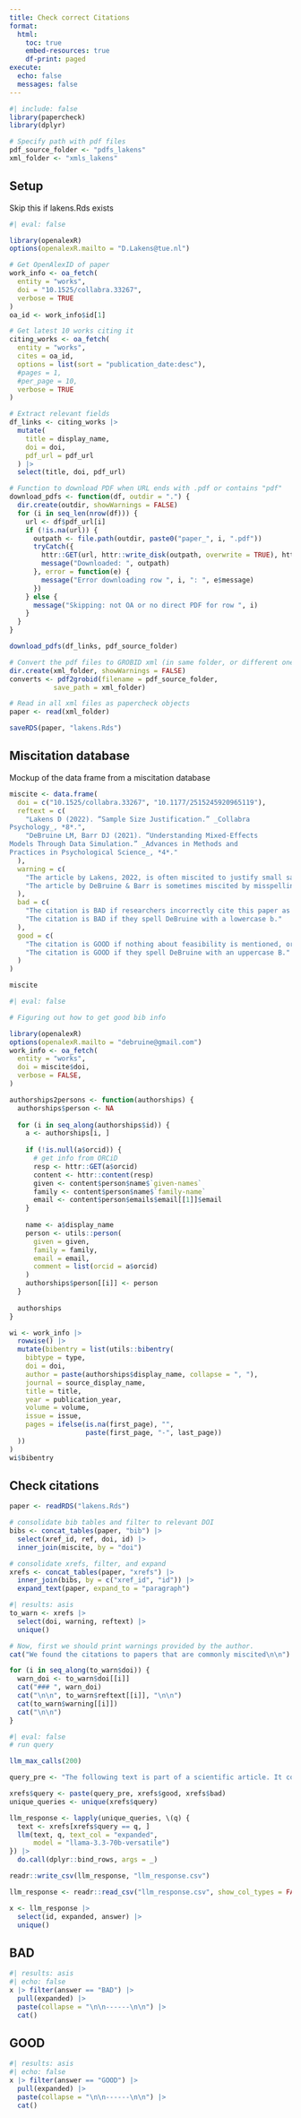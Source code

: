 ```yaml
---
title: Check correct Citations
format:
  html:
    toc: true
    embed-resources: true
    df-print: paged
execute: 
  echo: false
  messages: false
---
```


```r
#| include: false
library(papercheck)
library(dplyr)

# Specify path with pdf files
pdf_source_folder <- "pdfs_lakens"
xml_folder <- "xmls_lakens"
```

## Setup

Skip this if lakens.Rds exists

```r
#| eval: false

library(openalexR)
options(openalexR.mailto = "D.Lakens@tue.nl")

# Get OpenAlexID of paper
work_info <- oa_fetch(
  entity = "works",
  doi = "10.1525/collabra.33267",
  verbose = TRUE
)
oa_id <- work_info$id[1]

# Get latest 10 works citing it
citing_works <- oa_fetch(
  entity = "works",
  cites = oa_id,
  options = list(sort = "publication_date:desc"),
  #pages = 1,
  #per_page = 10,
  verbose = TRUE
)

# Extract relevant fields
df_links <- citing_works |>
  mutate(
    title = display_name,
    doi = doi,
    pdf_url = pdf_url
  ) |>
  select(title, doi, pdf_url)

# Function to download PDF when URL ends with .pdf or contains "pdf"
download_pdfs <- function(df, outdir = ".") {
  dir.create(outdir, showWarnings = FALSE)
  for (i in seq_len(nrow(df))) {
    url <- df$pdf_url[i]
    if (!is.na(url)) {
      outpath <- file.path(outdir, paste0("paper_", i, ".pdf"))
      tryCatch({
        httr::GET(url, httr::write_disk(outpath, overwrite = TRUE), httr::timeout(60))
        message("Downloaded: ", outpath)
      }, error = function(e) {
        message("Error downloading row ", i, ": ", e$message)
      })
    } else {
      message("Skipping: not OA or no direct PDF for row ", i)
    }
  }
}

download_pdfs(df_links, pdf_source_folder)

# Convert the pdf files to GROBID xml (in same folder, or different one if you prefer).
dir.create(xml_folder, showWarnings = FALSE)
converts <- pdf2grobid(filename = pdf_source_folder,
           save_path = xml_folder)

# Read in all xml files as papercheck objects
paper <- read(xml_folder)

saveRDS(paper, "lakens.Rds")
```

## Miscitation database

Mockup of the data frame from a miscitation database

```r
miscite <- data.frame(
  doi = c("10.1525/collabra.33267", "10.1177/2515245920965119"),
  reftext = c(
    "Lakens D (2022). “Sample Size Justification.” _Collabra
Psychology_, *8*.",
    "DeBruine LM, Barr DJ (2021). “Understanding Mixed-Effects
Models Through Data Simulation.” _Advances in Methods and
Practices in Psychological Science_, *4*."
  ),
  warning = c(
    "The article by Lakens, 2022, is often miscited to justify small sample sizes. Authors might write that the sample size was judged based on feasibility, citing Lakens, 2022. But Lakens 2022 says some sample sizes are too small to provide useful information, and asks authors to consider whether their study is mainly input for a future meta-analysis, whether a decision needs to be made, to report the critical effect size (the smallest effect size that can be significant, the width of the confidence interval, and which effect sizes can be detected with sufficient power. If these points are not considered, the authors are not following the advice of Lakens, 2022",
    "The article by DeBruine & Barr is sometimes miscited by misspelling the first author's last name."
  ),
  bad = c(
    "The citation is BAD if researchers incorrectly cite this paper as a justification of performing a study with a small sample size due to resource constraints without providing additional justification for the small sample size.",
    "The citation is BAD if they spell DeBruine with a lowercase b."
  ),
  good = c(
    "The citation is GOOD if nothing about feasibility is mentioned, or if researchers evaluate the consequences of the small sample size, such as that they are only interested in larger effect sizes, or that the study is input for a future meta-analysis, or that they will carefully interpret non-significant results.",
    "The citation is GOOD if they spell DeBruine with an uppercase B."
  )
)

miscite
```


```r
#| eval: false

# Figuring out how to get good bib info

library(openalexR)
options(openalexR.mailto = "debruine@gmail.com")
work_info <- oa_fetch(
  entity = "works",
  doi = miscite$doi,
  verbose = FALSE, 
)

authorships2persons <- function(authorships) {
  authorships$person <- NA
  
  for (i in seq_along(authorships$id)) {
    a <- authorships[i, ]
    
    if (!is.null(a$orcid)) {
      # get info from ORCiD
      resp <- httr::GET(a$orcid)
      content <- httr::content(resp)
      given <- content$person$name$`given-names`
      family <- content$person$name$`family-name`
      email <- content$person$emails$email[[1]]$email
    }
    
    name <- a$display_name
    person <- utils::person(
      given = given,
      family = family,
      email = email,
      comment = list(orcid = a$orcid)
    )
    authorships$person[[i]] <- person
  }
  
  authorships
}

wi <- work_info |>
  rowwise() |>
  mutate(bibentry = list(utils::bibentry(
    bibtype = type, 
    doi = doi, 
    author = paste(authorships$display_name, collapse = ", "),
    journal = source_display_name,
    title = title,
    year = publication_year,
    volume = volume,
    issue = issue,
    pages = ifelse(is.na(first_page), "",
                   paste(first_page, "-", last_page))
  ))
)
wi$bibentry


```


## Check citations

```r
paper <- readRDS("lakens.Rds")

# consolidate bib tables and filter to relevant DOI
bibs <- concat_tables(paper, "bib") |>
  select(xref_id, ref, doi, id) |>
  inner_join(miscite, by = "doi")

# consolidate xrefs, filter, and expand
xrefs <- concat_tables(paper, "xrefs") |>
  inner_join(bibs, by = c("xref_id", "id")) |>
  expand_text(paper, expand_to = "paragraph")
```


```r
#| results: asis
to_warn <- xrefs |>
  select(doi, warning, reftext) |>
  unique()

# Now, first we should print warnings provided by the author.
cat("We found the citations to papers that are commonly miscited\n\n")

for (i in seq_along(to_warn$doi)) {
  warn_doi <- to_warn$doi[[i]]
  cat("### ", warn_doi)
  cat("\n\n", to_warn$reftext[[i]], "\n\n")
  cat(to_warn$warning[[i]])
  cat("\n\n")
}
```


```r
#| eval: false
# run query

llm_max_calls(200)

query_pre <- "The following text is part of a scientific article. It contains a citation to a paper on sample size justification. I want you to classify each paragraph as 'GOOD' or 'BAD'. You must return only a single word, either 'GOOD' or 'BAD'."

xrefs$query <- paste(query_pre, xrefs$good, xrefs$bad)
unique_queries <- unique(xrefs$query)

llm_response <- lapply(unique_queries, \(q) {
  text <- xrefs[xrefs$query == q, ]
  llm(text, q, text_col = "expanded",
      model = "llama-3.3-70b-versatile")
}) |>
  do.call(dplyr::bind_rows, args = _)

readr::write_csv(llm_response, "llm_response.csv")

```

```r
llm_response <- readr::read_csv("llm_response.csv", show_col_types = FALSE)

x <- llm_response |>
  select(id, expanded, answer) |>
  unique()
```

## BAD

```r
#| results: asis
#| echo: false
x |> filter(answer == "BAD") |>
  pull(expanded) |>
  paste(collapse = "\n\n------\n\n") |>
  cat()
```

## GOOD

```r
#| results: asis
#| echo: false
x |> filter(answer == "GOOD") |>
  pull(expanded) |>
  paste(collapse = "\n\n------\n\n") |>
  cat()
```


